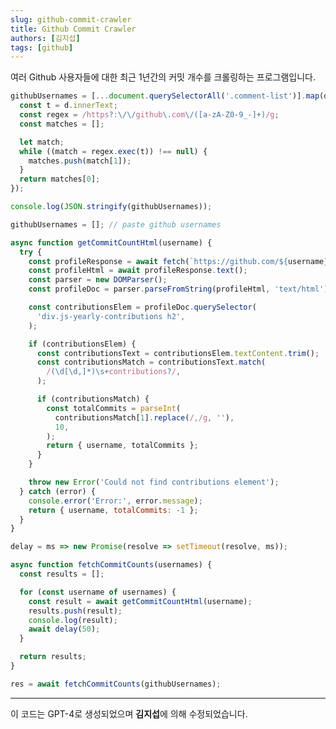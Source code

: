 ```yaml
---
slug: github-commit-crawler
title: Github Commit Crawler
authors: [김지섭]
tags: [github]
---
```


여러 Github 사용자들에 대한 최근 1년간의 커밋 개수를 크롤링하는 프로그램입니다.

<!--truncate-->

```javascript title="crawl github id"
githubUsernames = [...document.querySelectorAll('.comment-list')].map(d => {
  const t = d.innerText;
  const regex = /https?:\/\/github\.com\/([a-zA-Z0-9_-]+)/g;
  const matches = [];

  let match;
  while ((match = regex.exec(t)) !== null) {
    matches.push(match[1]);
  }
  return matches[0];
});

console.log(JSON.stringify(githubUsernames));
```

```javascript title="crawl commit count"
githubUsernames = []; // paste github usernames

async function getCommitCountHtml(username) {
  try {
    const profileResponse = await fetch(`https://github.com/${username}`);
    const profileHtml = await profileResponse.text();
    const parser = new DOMParser();
    const profileDoc = parser.parseFromString(profileHtml, 'text/html');

    const contributionsElem = profileDoc.querySelector(
      'div.js-yearly-contributions h2',
    );

    if (contributionsElem) {
      const contributionsText = contributionsElem.textContent.trim();
      const contributionsMatch = contributionsText.match(
        /(\d[\d,]*)\s+contributions?/,
      );

      if (contributionsMatch) {
        const totalCommits = parseInt(
          contributionsMatch[1].replace(/,/g, ''),
          10,
        );
        return { username, totalCommits };
      }
    }

    throw new Error('Could not find contributions element');
  } catch (error) {
    console.error('Error:', error.message);
    return { username, totalCommits: -1 };
  }
}

delay = ms => new Promise(resolve => setTimeout(resolve, ms));

async function fetchCommitCounts(usernames) {
  const results = [];

  for (const username of usernames) {
    const result = await getCommitCountHtml(username);
    results.push(result);
    console.log(result);
    await delay(50);
  }

  return results;
}

res = await fetchCommitCounts(githubUsernames);
```

---

이 코드는 GPT-4로 생성되었으며 **김지섭**에 의해 수정되었습니다.
